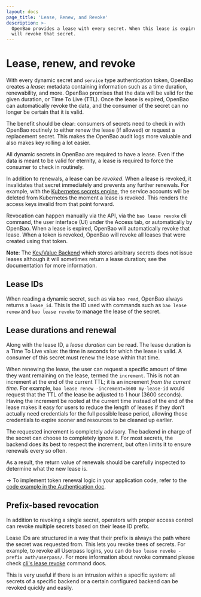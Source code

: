 ```yaml
---
layout: docs
page_title: 'Lease, Renew, and Revoke'
description: >-
  OpenBao provides a lease with every secret. When this lease is expired, OpenBao
  will revoke that secret.
---
```


# Lease, renew, and revoke

With every dynamic secret and `service` type authentication token, OpenBao
creates a _lease_: metadata containing information such as a time duration,
renewability, and more. OpenBao promises that the data will be valid for the
given duration, or Time To Live (TTL). Once the lease is expired, OpenBao can
automatically revoke the data, and the consumer of the secret can no longer be
certain that it is valid.

The benefit should be clear: consumers of secrets need to check in with
OpenBao routinely to either renew the lease (if allowed) or request a
replacement secret. This makes the OpenBao audit logs more valuable and
also makes key rolling a lot easier.

All dynamic secrets in OpenBao are required to have a lease. Even if the data is
meant to be valid for eternity, a lease is required to force the consumer
to check in routinely.

In addition to renewals, a lease can be _revoked_. When a lease is revoked, it
invalidates that secret immediately and prevents any further renewals. For
example, with the [Kubernetes secrets engine](/vault/docs/secrets/kubernetes), the
service accounts will be deleted from Kubernetes the moment a lease is revoked. This
renders the access keys invalid from that point forward.

Revocation can happen manually via the API, via the `bao lease revoke` cli command,
the user interface (UI) under the Access tab, or automatically by OpenBao. When a lease
is expired, OpenBao will automatically revoke that lease. When a token is revoked,
OpenBao will revoke all leases that were created using that token.

**Note**: The [Key/Value Backend](/vault/docs/secrets/kv) which stores
arbitrary secrets does not issue leases although it will sometimes return a
lease duration; see the documentation for more information.

## Lease IDs

When reading a dynamic secret, such as via `bao read`, OpenBao always returns a
`lease_id`. This is the ID used with commands such as `bao lease renew` and `bao lease revoke` to manage the lease of the secret.

## Lease durations and renewal

Along with the lease ID, a _lease duration_ can be read. The lease duration is
a Time To Live value: the time in seconds for which the lease is valid. A
consumer of this secret must renew the lease within that time.

When renewing the lease, the user can request a specific amount of time they
want remaining on the lease, termed the `increment`. This is not an increment
at the end of the current TTL; it is an increment _from the current time_. For
example, `bao lease renew -increment=3600 my-lease-id` would request that the TTL of the lease
be adjusted to 1 hour (3600 seconds). Having the increment be rooted at the
current time instead of the end of the lease makes it easy for users to reduce
the length of leases if they don't actually need credentials for the full
possible lease period, allowing those credentials to expire sooner and
resources to be cleaned up earlier.

The requested increment is completely advisory. The backend in charge of the
secret can choose to completely ignore it. For most secrets, the backend does
its best to respect the increment, but often limits it to ensure renewals every
so often.

As a result, the return value of renewals should be carefully inspected to
determine what the new lease is.


-> To implement token renewal logic in your application code, refer to the [code example in the Authentication doc](/vault/docs/concepts/auth#code-example).

## Prefix-based revocation

In addition to revoking a single secret, operators with proper access control
can revoke multiple secrets based on their lease ID prefix.

Lease IDs are structured in a way that their prefix is always the path where
the secret was requested from. This lets you revoke trees of secrets. For
example, to revoke all Userpass logins, you can do `bao lease revoke -prefix auth/userpass/`.
For more information about revoke command please check
[cli's lease revoke](/vault/docs/commands/lease/revoke#lease-revoke)
command docs.

This is very useful if there is an intrusion within a specific system: all
secrets of a specific backend or a certain configured backend can be revoked
quickly and easily.

